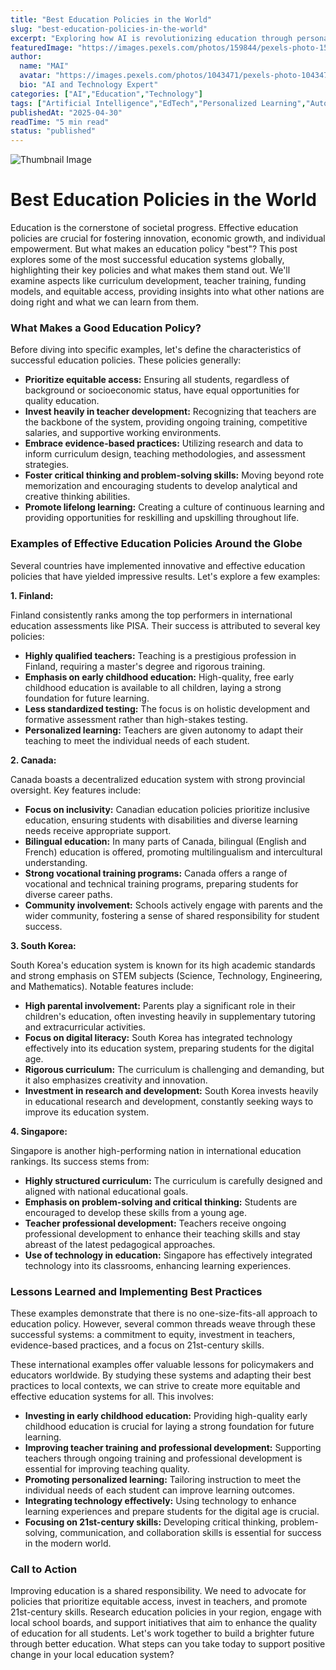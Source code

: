 ```yaml
---
title: "Best Education Policies in the World"
slug: "best-education-policies-in-the-world"
excerpt: "Exploring how AI is revolutionizing education through personalized learning and automation."
featuredImage: "https://images.pexels.com/photos/159844/pexels-photo-159844.jpeg?auto=compress&cs=tinysrgb&w=1260&h=750&dpr=1"
author:
  name: "MAI"
  avatar: "https://images.pexels.com/photos/1043471/pexels-photo-1043471.jpeg?auto=compress&cs=tinysrgb&w=1260&h=750&dpr=1"
  bio: "AI and Technology Expert"
categories: ["AI","Education","Technology"]
tags: ["Artificial Intelligence","EdTech","Personalized Learning","Automation"]
publishedAt: "2025-04-30"
readTime: "5 min read"
status: "published"
---
```

![Thumbnail Image](https://images.pexels.com/photos/159844/pexels-photo-159844.jpeg?auto=compress&cs=tinysrgb&w=1260&h=750&dpr=1 "AI in Education")

# Best Education Policies in the World

Education is the cornerstone of societal progress.  Effective education policies are crucial for fostering innovation, economic growth, and individual empowerment.  But what makes an education policy "best"?  This post explores some of the most successful education systems globally, highlighting their key policies and what makes them stand out.  We'll examine aspects like curriculum development, teacher training, funding models, and equitable access, providing insights into what other nations are doing right and what we can learn from them.

### What Makes a Good Education Policy?

Before diving into specific examples, let's define the characteristics of successful education policies.  These policies generally:

* **Prioritize equitable access:** Ensuring all students, regardless of background or socioeconomic status, have equal opportunities for quality education.
* **Invest heavily in teacher development:** Recognizing that teachers are the backbone of the system, providing ongoing training, competitive salaries, and supportive working environments.
* **Embrace evidence-based practices:** Utilizing research and data to inform curriculum design, teaching methodologies, and assessment strategies.
* **Foster critical thinking and problem-solving skills:**  Moving beyond rote memorization and encouraging students to develop analytical and creative thinking abilities.
* **Promote lifelong learning:** Creating a culture of continuous learning and providing opportunities for reskilling and upskilling throughout life.

### Examples of Effective Education Policies Around the Globe

Several countries have implemented innovative and effective education policies that have yielded impressive results. Let's explore a few examples:

**1. Finland:**

Finland consistently ranks among the top performers in international education assessments like PISA.  Their success is attributed to several key policies:

* **Highly qualified teachers:**  Teaching is a prestigious profession in Finland, requiring a master's degree and rigorous training.
* **Emphasis on early childhood education:**  High-quality, free early childhood education is available to all children, laying a strong foundation for future learning.
* **Less standardized testing:**  The focus is on holistic development and formative assessment rather than high-stakes testing.
* **Personalized learning:**  Teachers are given autonomy to adapt their teaching to meet the individual needs of each student.


**2. Canada:**

Canada boasts a decentralized education system with strong provincial oversight.  Key features include:

* **Focus on inclusivity:**  Canadian education policies prioritize inclusive education, ensuring students with disabilities and diverse learning needs receive appropriate support.
* **Bilingual education:**  In many parts of Canada, bilingual (English and French) education is offered, promoting multilingualism and intercultural understanding.
* **Strong vocational training programs:**  Canada offers a range of vocational and technical training programs, preparing students for diverse career paths.
* **Community involvement:**  Schools actively engage with parents and the wider community, fostering a sense of shared responsibility for student success.


**3. South Korea:**

South Korea's education system is known for its high academic standards and strong emphasis on STEM subjects (Science, Technology, Engineering, and Mathematics).  Notable features include:

* **High parental involvement:**  Parents play a significant role in their children's education, often investing heavily in supplementary tutoring and extracurricular activities.
* **Focus on digital literacy:**  South Korea has integrated technology effectively into its education system, preparing students for the digital age.
* **Rigorous curriculum:**  The curriculum is challenging and demanding, but it also emphasizes creativity and innovation.
* **Investment in research and development:**  South Korea invests heavily in educational research and development, constantly seeking ways to improve its education system.


**4. Singapore:**

Singapore is another high-performing nation in international education rankings.  Its success stems from:

* **Highly structured curriculum:**  The curriculum is carefully designed and aligned with national educational goals.
* **Emphasis on problem-solving and critical thinking:**  Students are encouraged to develop these skills from a young age.
* **Teacher professional development:**  Teachers receive ongoing professional development to enhance their teaching skills and stay abreast of the latest pedagogical approaches.
* **Use of technology in education:**  Singapore has effectively integrated technology into its classrooms, enhancing learning experiences.


### Lessons Learned and Implementing Best Practices

These examples demonstrate that there is no one-size-fits-all approach to education policy.  However, several common threads weave through these successful systems:  a commitment to equity, investment in teachers, evidence-based practices, and a focus on 21st-century skills.

These international examples offer valuable lessons for policymakers and educators worldwide.  By studying these systems and adapting their best practices to local contexts, we can strive to create more equitable and effective education systems for all.  This involves:

* **Investing in early childhood education:**  Providing high-quality early childhood education is crucial for laying a strong foundation for future learning.
* **Improving teacher training and professional development:**  Supporting teachers through ongoing training and professional development is essential for improving teaching quality.
* **Promoting personalized learning:**  Tailoring instruction to meet the individual needs of each student can improve learning outcomes.
* **Integrating technology effectively:**  Using technology to enhance learning experiences and prepare students for the digital age is crucial.
* **Focusing on 21st-century skills:**  Developing critical thinking, problem-solving, communication, and collaboration skills is essential for success in the modern world.


### Call to Action

Improving education is a shared responsibility.  We need to advocate for policies that prioritize equitable access, invest in teachers, and promote 21st-century skills.  Research education policies in your region, engage with local school boards, and support initiatives that aim to enhance the quality of education for all students.  Let's work together to build a brighter future through better education.  What steps can you take today to support positive change in your local education system?
